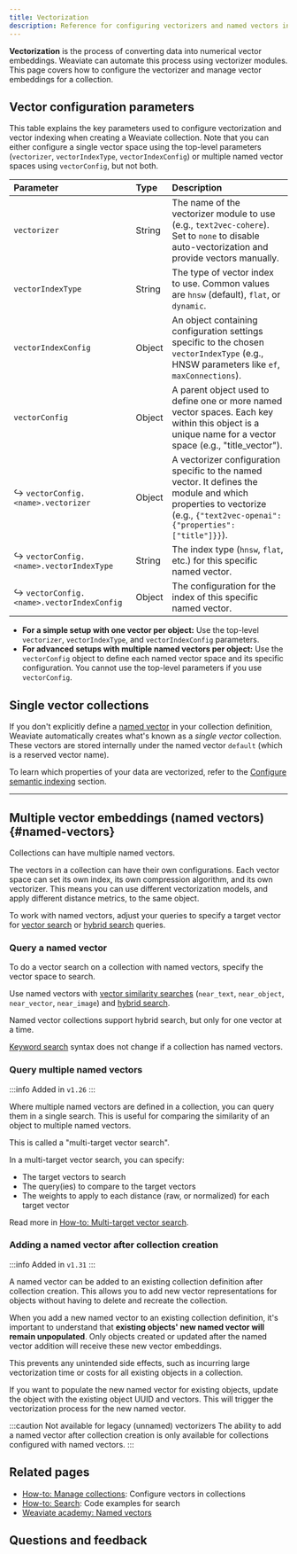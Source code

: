 ```yaml
---
title: Vectorization
description: Reference for configuring vectorizers and named vectors in Weaviate.
---
```


**Vectorization** is the process of converting data into numerical vector embeddings. Weaviate can automate this process using vectorizer modules. This page covers how to configure the vectorizer and manage vector embeddings for a collection.

## Vector configuration parameters

This table explains the key parameters used to configure vectorization and vector indexing when creating a Weaviate collection. Note that you can either configure a single vector space using the top-level parameters (`vectorizer`, `vectorIndexType`, `vectorIndexConfig`) or multiple named vector spaces using `vectorConfig`, but not both.

| Parameter                                 | Type   | Description                                                                                                                                                                |
| :---------------------------------------- | :----- | :------------------------------------------------------------------------------------------------------------------------------------------------------------------------- |
| `vectorizer`                              | String | The name of the vectorizer module to use (e.g., `text2vec-cohere`). Set to `none` to disable auto-vectorization and provide vectors manually.                              |
| `vectorIndexType`                         | String | The type of vector index to use. Common values are `hnsw` (default), `flat`, or `dynamic`.                                                                                 |
| `vectorIndexConfig`                       | Object | An object containing configuration settings specific to the chosen `vectorIndexType` (e.g., HNSW parameters like `ef`, `maxConnections`).                                  |
| `vectorConfig`                            | Object | A parent object used to define one or more named vector spaces. Each key within this object is a unique name for a vector space (e.g., "title_vector").                    |
| ↪ `vectorConfig.<name>.vectorizer`        | Object | A vectorizer configuration specific to the named vector. It defines the module and which properties to vectorize (e.g., `{"text2vec-openai": {"properties": ["title"]}}`). |
| ↪ `vectorConfig.<name>.vectorIndexType`   | String | The index type (`hnsw`, `flat`, etc.) for this specific named vector.                                                                                                      |
| ↪ `vectorConfig.<name>.vectorIndexConfig` | Object | The configuration for the index of this specific named vector.                                                                                                             |

- **For a simple setup with one vector per object:** Use the top-level `vectorizer`, `vectorIndexType`, and `vectorIndexConfig` parameters.
- **For advanced setups with multiple named vectors per object:** Use the `vectorConfig` object to define each named vector space and its specific configuration. You cannot use the top-level parameters if you use `vectorConfig`.

## Single vector collections

If you don't explicitly define a [named vector](#named-vectors) in your collection definition, Weaviate automatically creates what's known as a _single vector_ collection. These vectors are stored internally under the named vector `default` (which is a reserved vector name).

To learn which properties of your data are vectorized, refer to the [Configure semantic indexing](#configure-semantic-indexing) section.

---

## Multiple vector embeddings (named vectors) {#named-vectors}


<MultiVectorSupport />


[comment]: # " This section is duplicated, with a link to this page, in: multi-vector-support dot mdx "

Collections can have multiple named vectors.

The vectors in a collection can have their own configurations. Each vector space can set its own index, its own compression algorithm, and its own vectorizer. This means you can use different vectorization models, and apply different distance metrics, to the same object.

To work with named vectors, adjust your queries to specify a target vector for [vector search](/weaviate/search/similarity#named-vectors) or [hybrid search](/weaviate/search/hybrid#named-vectors) queries.

### Query a named vector

To do a vector search on a collection with named vectors, specify the vector space to search.

Use named vectors with [vector similarity searches](/weaviate/search/similarity#named-vectors) (`near_text`, `near_object`, `near_vector`, `near_image`) and [hybrid search](/weaviate/search/hybrid#named-vectors).

Named vector collections support hybrid search, but only for one vector at a time.

[Keyword search](/weaviate/search/bm25) syntax does not change if a collection has named vectors.

### Query multiple named vectors

:::info Added in `v1.26`
:::

Where multiple named vectors are defined in a collection, you can query them in a single search. This is useful for comparing the similarity of an object to multiple named vectors.

This is called a "multi-target vector search".

In a multi-target vector search, you can specify:

- The target vectors to search
- The query(ies) to compare to the target vectors
- The weights to apply to each distance (raw, or normalized) for each target vector

Read more in [How-to: Multi-target vector search](../../search/multi-vector.md).

### Adding a named vector after collection creation

:::info Added in `v1.31`
:::

A named vector can be added to an existing collection definition after collection creation. This allows you to add new vector representations for objects without having to delete and recreate the collection.

When you add a new named vector to an existing collection definition, it's important to understand that **existing objects' new named vector will remain unpopulated**. Only objects created or updated after the named vector addition will receive these new vector embeddings.

This prevents any unintended side effects, such as incurring large vectorization time or costs for all existing objects in a collection.

If you want to populate the new named vector for existing objects, update the object with the existing object UUID and vectors. This will trigger the vectorization process for the new named vector.

<!-- TODO: I wonder we should show an example - maybe once the vectorizer syntax is updated with 1.32 -->

:::caution Not available for legacy (unnamed) vectorizers
The ability to add a named vector after collection creation is only available for collections configured with named vectors.
:::

## Related pages

- [How-to: Manage collections](../../manage-collections/vector-config.mdx#define-named-vectors): Configure vectors in collections
- [How-to: Search](../../search/index.mdx): Code examples for search
- [Weaviate academy: Named vectors](../../../academy/py/named_vectors/index.md)

## Questions and feedback


<DocsFeedback />
